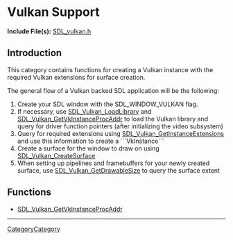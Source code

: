 = Vulkan Support =


'''Include File(s):''' [https://github.com/libsdl-org/SDL/blob/SDL2/include/SDL_vulkan.h SDL_vulkan.h]




== Introduction ==

This category contains functions for creating a Vulkan instance with the required Vulkan extensions for surface creation.

The general flow of a Vulkan backed SDL application will be the following:

# Create your SDL window with the SDL_WINDOW_VULKAN flag.
# If necessary, use [[SDL_Vulkan_LoadLibrary]] and [[SDL_Vulkan_GetVkInstanceProcAddr]] to load the Vulkan library and query for driver function pointers (after initializing the video subsystem)
# Query for required extensions using [[SDL_Vulkan_GetInstanceExtensions]] and use this information to create a ```VkInstance```
# Create a surface for the window to draw on using [[SDL_Vulkan_CreateSurface]]
# When setting up pipelines and framebuffers for your newly created surface, use [[SDL_Vulkan_GetDrawableSize]] to query the surface extent

== Functions ==

<!-- BEGIN CATEGORY LIST -->
* [[SDL_Vulkan_GetVkInstanceProcAddr]]
<!-- END CATEGORY LIST -->

----
[[CategoryCategory]]
